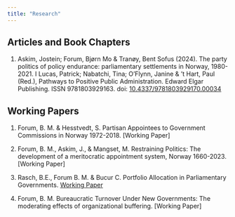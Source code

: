 ```yaml
---
title: "Research"
---
```


## Articles and Book Chapters
1. Askim, Jostein; Forum, Bjørn Mo & Tranøy, Bent Sofus (2024). The party politics of policy endurance: parliamentary settlements in Norway, 1980-2021. I Lucas, Patrick; Nabatchi, Tina; O’Flynn, Janine & ’t Hart, Paul (Red.), Pathways to Positive Public Administration. Edward Elgar Publishing. ISSN 9781803929163. doi: [10.4337/9781803929170.00034](https://doi.org/10.4337/9781803929170.00034)


## Working Papers
1. Forum, B. M. & Hesstvedt, S. Partisan Appointees to Government Commissions in Norway 1972-2018.
[Working Paper]

2. Forum, B. M., Askim, J., & Mangset, M. Restraining Politics: The development of a meritocratic
appointment system, Norway 1660-2023. [Working Paper]

3. Rasch, B.E., Forum B. M. & Bucur C. Portfolio Allocation in Parliamentary Governments. [Working
Paper](Rasch_et_al_Portfolio_Allocation_August_2023.pdf)

4. Forum, B. M. Bureaucratic Turnover Under New Governments: The moderating effects of organizational
buffering. [Working Paper]


